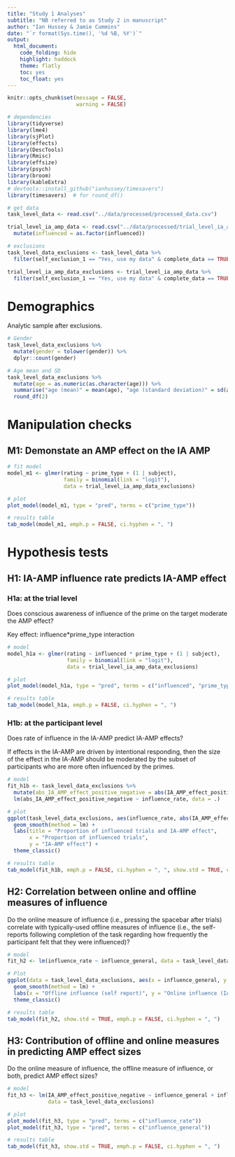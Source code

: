 ```yaml
---
title: "Study 1 Analyses"
subtitle: "NB referred to as Study 2 in manuscript"
author: "Ian Hussey & Jamie Cummins"
date: "`r format(Sys.time(), '%d %B, %Y')`"
output:
  html_document:
    code_folding: hide
    highlight: haddock
    theme: flatly
    toc: yes
    toc_float: yes
---
```


```r

knitr::opts_chunk$set(message = FALSE, 
                      warning = FALSE)

```

```r

# dependencies
library(tidyverse)
library(lme4)
library(sjPlot)
library(effects)
library(DescTools)
library(Rmisc)
library(effsize)
library(psych)
library(broom)
library(kableExtra)
# devtools::install_github("ianhussey/timesavers")
library(timesavers)  # for round_df()

# get data 
task_level_data <- read.csv("../data/processed/processed_data.csv")

trial_level_ia_amp_data <- read.csv("../data/processed/trial_level_ia_amp_positive_negative_data.csv") %>%
  mutate(influenced = as.factor(influenced))

# exclusions
task_level_data_exclusions <- task_level_data %>%
  filter(self_exclusion_1 == "Yes, use my data" & complete_data == TRUE)

trial_level_ia_amp_data_exclusions <- trial_level_ia_amp_data %>%
  filter(self_exclusion_1 == "Yes, use my data" & complete_data == TRUE)

```

# Demographics

Analytic sample after exclusions.

```r

# Gender
task_level_data_exclusions %>%
  mutate(gender = tolower(gender)) %>%
  dplyr::count(gender)

# Age mean and SD
task_level_data_exclusions %>%
  mutate(age = as.numeric(as.character(age))) %>%
  summarise("age (mean)" = mean(age), "age (standard deviation)" = sd(age)) %>%
  round_df(2)

```

# Manipulation checks

## M1: Demonstate an AMP effect on the IA AMP

```r

# fit model
model_m1 <- glmer(rating ~ prime_type + (1 | subject), 
                  family = binomial(link = "logit"),
                  data = trial_level_ia_amp_data_exclusions)

# plot
plot_model(model_m1, type = "pred", terms = c("prime_type"))

# results table
tab_model(model_m1, emph.p = FALSE, ci.hyphen = ", ")

```

# Hypothesis tests

## H1: IA-AMP influence rate predicts IA-AMP effect

### H1a: at the trial level

Does conscious awareness of influence of the prime on the target moderate the AMP effect?

Key effect: influence*prime_type interaction

```r

# model
model_h1a <- glmer(rating ~ influenced * prime_type + (1 | subject), 
                   family = binomial(link = "logit"),
                   data = trial_level_ia_amp_data_exclusions)

# plot
plot_model(model_h1a, type = "pred", terms = c("influenced", "prime_type"))

# results table
tab_model(model_h1a, emph.p = FALSE, ci.hyphen = ", ")

```

### H1b: at the participant level

Does rate of influence in the IA-AMP predict IA-AMP effects?

If effects in the IA-AMP are driven by intentional responding, then the size of the effect in the IA-AMP should be moderated by the subset of participants who are more often influenced by the primes. 

```r

# model
fit_h1b <- task_level_data_exclusions %>%
  mutate(abs_IA_AMP_effect_positive_negative = abs(IA_AMP_effect_positive_negative)) %>%
  lm(abs_IA_AMP_effect_positive_negative ~ influence_rate, data = .)

# plot
ggplot(task_level_data_exclusions, aes(influence_rate, abs(IA_AMP_effect_positive_negative))) + 
  geom_smooth(method = lm) +
  labs(title = "Proportion of influenced trials and IA-AMP effect", 
       x = "Proportion of influenced trials", 
       y = "IA-AMP effect") +
  theme_classic()

# results table
tab_model(fit_h1b, emph.p = FALSE, ci.hyphen = ", ", show.std = TRUE, col.order = c("est", "ci", "std.est", "std.ci", "p"))

```

## H2: Correlation between online and offline measures of influence

Do the online measure of influence (i.e., pressing the spacebar after trials) correlate with typically-used offline measures of influence (i.e., the self-reports following completion of the task regarding how frequently the participant felt that they were influenced)?

```r

# model
fit_h2 <- lm(influence_rate ~ influence_general, data = task_level_data_exclusions)

# Plot
ggplot(data = task_level_data_exclusions, aes(x = influence_general, y = influence_rate)) +
  geom_smooth(method = lm) +
  labs(x = "Offline influence (self report)", y = "Online influence (IA-AMP)") +
  theme_classic()

# results table
tab_model(fit_h2, show.std = TRUE, emph.p = FALSE, ci.hyphen = ", ")

```

## H3: Contribution of offline and online measures in predicting AMP effect sizes

Do the online measure of influence, the offline measure of influence, or both, predict AMP effect sizes?

```r

# model
fit_h3 <- lm(IA_AMP_effect_positive_negative ~ influence_general + influence_rate, 
             data = task_level_data_exclusions)

# plot
plot_model(fit_h3, type = "pred", terms = c("influence_rate"))
plot_model(fit_h3, type = "pred", terms = c("influence_general"))

# results table
tab_model(fit_h3, show.std = TRUE, emph.p = FALSE, ci.hyphen = ", ")

```

